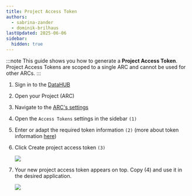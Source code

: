 ```yaml
---
title: Project Access Token 
authors:
  - sabrina-zander
  - dominik-brilhaus
lastUpdated: 2025-06-06
sidebar:
  hidden: true
---
```



:::note
This guide shows you how to generate a **Project Access Token**.  
Project Access Tokens are scoped to a single ARC and cannot be used for other ARCs. 
:::

<Steps>

1. Sign in to the [DataHUB](https://git.nfdi4plants.org/)
2. Open your Project (ARC)
3. Navigate to the [ARC's settings](/nfdi4plants.knowledgebase/datahub/navigation-settings/datahub-arc-settings/)
4. Open the `Access Tokens` settings in the sidebar `(1)`
5. Enter or adapt the required token information `(2)` (more about token information [here](/nfdi4plants.knowledgebase/datahub/access-tokens#token-information))
6. Click <btn>Create project access token</btn> `(3)`

    ![](@images/datahub/access-tokens/datahub-access-token-project-01.drawio.png)

7. Your new project access token appears on top. Copy (4) and use it in the desired application.

    ![](@images/datahub/access-tokens/datahub-access-token-project-02.drawio.png)

</Steps>
